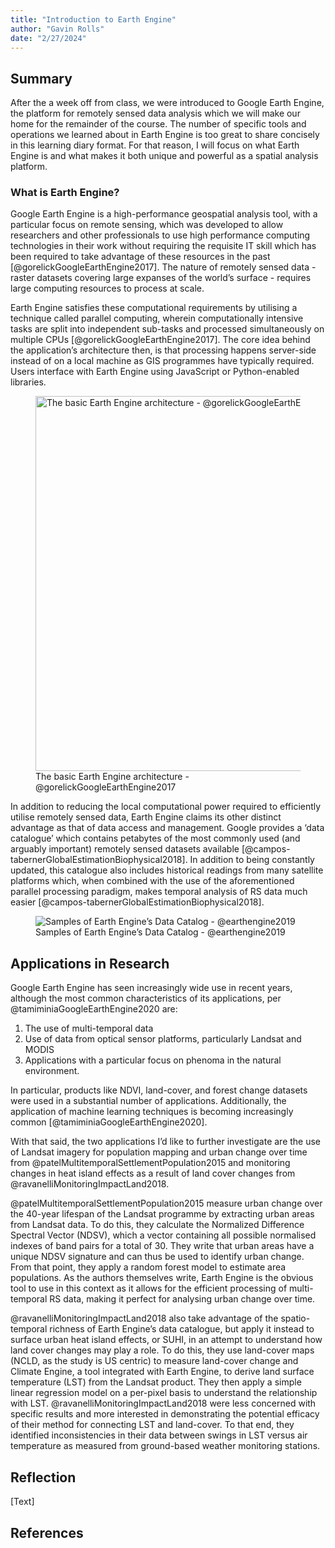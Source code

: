 ```yaml
---
title: "Introduction to Earth Engine"
author: "Gavin Rolls"
date: "2/27/2024"
---
```


## Summary

After the a week off from class, we were introduced to Google Earth Engine, the platform for remotely sensed data analysis which we will make our home for the remainder of the course. The number of specific tools and operations we learned about in Earth Engine is too great to share concisely in this learning diary format. For that reason, I will focus on what Earth Engine is and what makes it both unique and powerful as a spatial analysis platform.

### What is Earth Engine?

Google Earth Engine is a high-performance geospatial analysis tool, with a particular focus on remote sensing, which was developed to allow researchers and other professionals to use high performance computing technologies in their work without requiring the requisite IT skill which has been required to take advantage of these resources in the past [@gorelickGoogleEarthEngine2017]. The nature of remotely sensed data - raster datasets covering large expanses of the world's surface - requires large computing resources to process at scale.

Earth Engine satisfies these computational requirements by utilising a technique called parallel computing, wherein computationally intensive tasks are split into independent sub-tasks and processed simultaneously on multiple CPUs [@gorelickGoogleEarthEngine2017]. The core idea behind the application's architecture then, is that processing happens server-side instead of on a local machine as GIS programmes have typically required. Users interface with Earth Engine using JavaScript or Python-enabled libraries.

![The basic Earth Engine architecture - @gorelickGoogleEarthEngine2017](img/GEEArch.png){width="600"}

In addition to reducing the local computational power required to efficiently utilise remotely sensed data, Earth Engine claims its other distinct advantage as that of data access and management. Google provides a 'data catalogue' which contains petabytes of the most commonly used (and arguably important) remotely sensed datasets available [@campos-tabernerGlobalEstimationBiophysical2018]. In addition to being constantly updated, this catalogue also includes historical readings from many satellite platforms which, when combined with the use of the aforementioned parallel processing paradigm, makes temporal analysis of RS data much easier [@campos-tabernerGlobalEstimationBiophysical2018].

![Samples of Earth Engine's Data Catalog - @earthengine2019](img/Catalogue.bin.gif)

## Applications in Research

Google Earth Engine has seen increasingly wide use in recent years, although the most common characteristics of its applications, per @tamiminiaGoogleEarthEngine2020 are:

1.  The use of multi-temporal data
2.  Use of data from optical sensor platforms, particularly Landsat and MODIS
3.  Applications with a particular focus on phenoma in the natural environment.

In particular, products like NDVI, land-cover, and forest change datasets were used in a substantial number of applications. Additionally, the application of machine learning techniques is becoming increasingly common [@tamiminiaGoogleEarthEngine2020].

With that said, the two applications I'd like to further investigate are the use of Landsat imagery for population mapping and urban change over time from @patelMultitemporalSettlementPopulation2015 and monitoring changes in heat island effects as a result of land cover changes from @ravanelliMonitoringImpactLand2018.

@patelMultitemporalSettlementPopulation2015 measure urban change over the 40-year lifespan of the Landsat programme by extracting urban areas from Landsat data. To do this, they calculate the Normalized Difference Spectral Vector (NDSV), which a vector containing all possible normalised indexes of band pairs for a total of 30. They write that urban areas have a unique NDSV signature and can thus be used to identify urban change. From that point, they apply a random forest model to estimate area populations. As the authors themselves write, Earth Engine is the obvious tool to use in this context as it allows for the efficient processing of multi-temporal RS data, making it perfect for analysing urban change over time.

@ravanelliMonitoringImpactLand2018 also take advantage of the spatio-temporal richness of Earth Engine's data catalogue, but apply it instead to surface urban heat island effects, or SUHI, in an attempt to understand how land cover changes may play a role. To do this, they use land-cover maps (NCLD, as the study is US centric) to measure land-cover change and Climate Engine, a tool integrated with Earth Engine, to derive land surface temperature (LST) from the Landsat product. They then apply a simple linear regression model on a per-pixel basis to understand the relationship with LST. @ravanelliMonitoringImpactLand2018 were less concerned with specific results and more interested in demonstrating the potential efficacy of their method for connecting LST and land-cover. To that end, they identified inconsistencies in their data between swings in LST versus air temperature as measured from ground-based weather monitoring stations.

## Reflection

\[Text\]

## **References**
